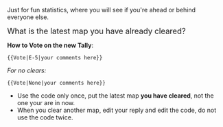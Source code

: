 Just for fun statistics, where you will see if you're ahead or behind everyone else.

<span style="font-size:18px;">What is the latest map you have already cleared?</span>

{{VotesTally1|None|E-1|E-2|E-3|E-4|E-5|E-6}}


'''How to Vote on the new Tally''':
 <nowiki>{{Vote|E-5|your comments here}}</nowiki>
''For no clears:''
 <nowiki>{{Vote|None|your comments here}}</nowiki>

* Use the code only once, put the latest map '''you have cleared''', not the one your are in now.
* When you clear another map, edit your reply and edit the code, do not use the code twice.<ac_metadata title="Teitoku Event Clear Status" related_topics="Summer 2014 Event"> </ac_metadata>